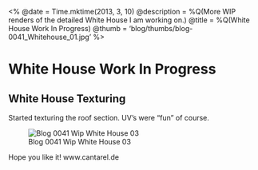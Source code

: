<%
  @date = Time.mktime(2013, 3, 10)
  @description = %Q(More WIP renders of the detailed White House I am working on.)
  @title = %Q(White House Work In Progress)
  @thumb = 'blog/thumbs/blog-0041_Whitehouse_01.jpg'
%>

White House Work In Progress
============================

White House Texturing
---------------------

Started texturing the roof section. UV's were "fun" of course.

![Blog 0041 Wip White House 03](/images/blog/blog-0041_Whitehouse_01.jpg)


Hope you like it!
www.cantarel.de